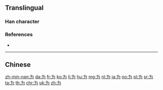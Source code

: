 {{also|爲}}<!-- may be replaced by zh-forms -->
==Translingual==
{{stroke order|type=animate}}
{{Han simplified forms|為|為|为}}

===Han character===
{{Han char|rn=3|rad=丶|as=03|sn=4|four=34027|canj=IKSI}}

===References===
* {{Han ref|kx=0080.191|hdz=10044.020|uh=4E3A|ud=20026}}

----

==Chinese==
{{zh-see|為}}

[[zh-min-nan:为]]
[[da:为]]
[[fr:为]]
[[ko:为]]
[[li:为]]
[[hu:为]]
[[mg:为]]
[[nl:为]]
[[ja:为]]
[[no:为]]
[[pl:为]]
[[sr:为]]
[[ta:为]]
[[th:为]]
[[chr:为]]
[[uk:为]]
[[zh:为]]